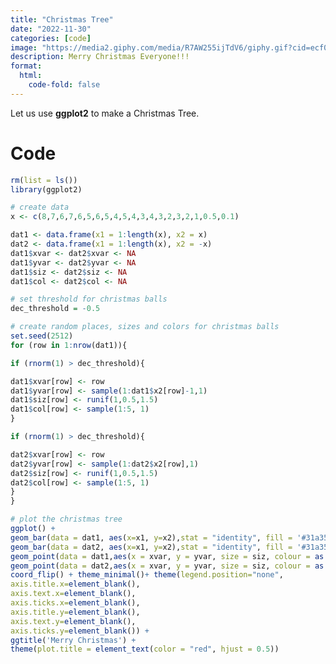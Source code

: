 ```yaml
---
title: "Christmas Tree"
date: "2022-11-30"
categories: [code]
image: "https://media2.giphy.com/media/R7AW255ijTdV6/giphy.gif?cid=ecf05e47fer2fd1d7u1mh7d3ijl0wrpcib7o57odywu4axdd&rid=giphy.gif&ct=g"
description: Merry Christmas Everyone!!!
format:
  html:
    code-fold: false
---
```

Let us use **ggplot2** to make a Christmas Tree. 

# Code
```r
rm(list = ls())
library(ggplot2)

# create data
x <- c(8,7,6,7,6,5,6,5,4,5,4,3,4,3,2,3,2,1,0.5,0.1)

dat1 <- data.frame(x1 = 1:length(x), x2 = x)
dat2 <- data.frame(x1 = 1:length(x), x2 = -x)
dat1$xvar <- dat2$xvar <- NA
dat1$yvar <- dat2$yvar <- NA
dat1$siz <- dat2$siz <- NA
dat1$col <- dat2$col <- NA

# set threshold for christmas balls
dec_threshold = -0.5

# create random places, sizes and colors for christmas balls
set.seed(2512)
for (row in 1:nrow(dat1)){

if (rnorm(1) > dec_threshold){

dat1$xvar[row] <- row
dat1$yvar[row] <- sample(1:dat1$x2[row]-1,1)
dat1$siz[row] <- runif(1,0.5,1.5)
dat1$col[row] <- sample(1:5, 1)
}

if (rnorm(1) > dec_threshold){

dat2$xvar[row] <- row
dat2$yvar[row] <- sample(1:dat2$x2[row],1)
dat2$siz[row] <- runif(1,0.5,1.5)
dat2$col[row] <- sample(1:5, 1)
}
}

# plot the christmas tree
ggplot() +
geom_bar(data = dat1, aes(x=x1, y=x2),stat = "identity", fill = '#31a354') +
geom_bar(data = dat2, aes(x=x1, y=x2),stat = "identity", fill = '#31a354') +
geom_point(data = dat1,aes(x = xvar, y = yvar, size = siz, colour = as.factor(col)) ) +
geom_point(data = dat2,aes(x = xvar, y = yvar, size = siz, colour = as.factor(col)) ) +
coord_flip() + theme_minimal()+ theme(legend.position="none",
axis.title.x=element_blank(),
axis.text.x=element_blank(),
axis.ticks.x=element_blank(),
axis.title.y=element_blank(),
axis.text.y=element_blank(),
axis.ticks.y=element_blank()) +
ggtitle('Merry Christmas') +
theme(plot.title = element_text(color = "red", hjust = 0.5))
```
